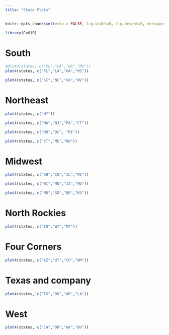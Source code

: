 ```yaml
---
title: "State Plots"
---
```


```r
knitr::opts_chunk$set(echo = FALSE, fig.width=8, fig.height=8, message=FALSE, warning=FALSE)
```

```r
library(CoV19)
```

# South

```r
#plot2(states, c("FL","LA","GA","MS"))
plot4(states, c("FL","LA","GA","MS"))
```

```r
plot4(states, c("SC","NC","VA","WV"))
```

# Northeast

```r
plot4(states, c("NY"))
```

```r
plot4(states, c("MA","NJ","PA","CT"))
```

```r
plot4(states, c("MD","DC", "RI"))
```

```r
plot4(states, c("VT","ME","NH"))
```

# Midwest


```r
plot4(states, c("OH","IN","IL","MI"))
```

```r
plot4(states, c("WI","MN","IA","MO"))
```

```r
plot4(states, c("ND","SD","NE","KS"))
```

# North Rockies

```r
plot4(states, c("ID","WY","MT"))
```

# Four Corners

```r
plot4(states, c("AZ","UT","CO","NM"))
```

# Texas and company

```r
plot4(states, c("TX","OK","AR","LA"))
```

# West

```r
plot4(states, c("CA","OR","WA","NV"))
```